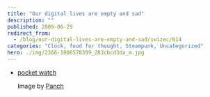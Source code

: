 ```yaml
---
title: "Our digital lives are empty and sad"
description: ""
published: 2009-06-29
redirect_from:
  - /blog/our-digital-lives-are-empty-and-sad/swizec/614
categories: "Clock, food for thought, Steampunk, Uncategorized"
hero: ./img/2366-1806578399_283cbcd3da_m.jpg
---
```


- [pocket watch](./img/2366-1806578399_283cbcd3da_m.jpg)

  Image by [Panch](http://www.flickr.com/photos/8549467@N06/1806578399)